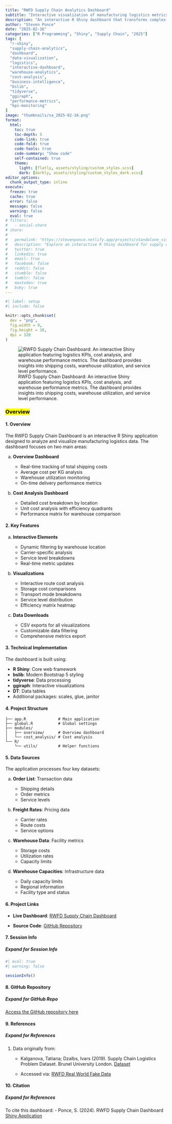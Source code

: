 ```yaml
---
title: "RWFD Supply Chain Analytics Dashboard"
subtitle: "Interactive visualization of manufacturing logistics metrics, focusing on cost analysis and warehouse utilization"
description: "An interactive R Shiny dashboard that transforms complex supply chain data into actionable insights. Features real-time KPIs, cost analysis, and warehouse performance metrics with dynamic filtering and visualizations."  
author: "Steven Ponce"
date: "2025-02-16"
categories: ["R Programming", "Shiny", "Supply Chain", "2025"]
tags: [
  "r-shiny",
  "supply-chain-analytics",
  "dashboard",
  "data-visualization",
  "logistics",
  "interactive-dashboard",
  "warehouse-analytics",
  "cost-analysis",
  "business-intelligence",
  "bslib",
  "tidyverse",
  "ggiraph",
  "performance-metrics",
  "kpi-monitoring"
]
image: "thumbnails/sa_2025-02-16.png"
format:
  html:
    toc: true
    toc-depth: 5
    code-link: true
    code-fold: true
    code-tools: true
    code-summary: "Show code"
    self-contained: true
    theme: 
      light: [flatly, assets/styling/custom_styles.scss]
      dark: [darkly, assets/styling/custom_styles_dark.scss]
editor_options:  
  chunk_output_type: inline
execute: 
  freeze: true                                                  
  cache: true                                                   
  error: false
  message: false
  warning: false
  eval: true
# filters:
#   - social-share
# share:
#   
#   permalink: "https://stevenponce.netlify.app/projects/standalone_visualizations/sa_2025-02-16.html"
#   description: "Explore an interactive R Shiny dashboard for supply chain analytics, featuring real-time KPIs, cost analysis, and warehouse performance visualization. Built with #rstats #shiny #dataviz"
#   twitter: true
#   linkedin: true
#   email: true
#   facebook: false
#   reddit: false
#   stumble: false
#   tumblr: false
#   mastodon: true
#   bsky: true
---
```


```r
#| label: setup
#| include: false

knitr::opts_chunk$set(
  dev = "png",
  fig.width = 9,
  fig.height = 10,
  dpi = 320
)
```

![RWFD Supply Chain Dashboard: An interactive Shiny application featuring logistics KPIs, cost analysis, and warehouse performance metrics. The dashboard provides insights into shipping costs, warehouse utilization, and service level performance.](sa_2025-02-16.png){#fig-1}

### <mark> __Overview__ </mark>  

#### 1. Overview

The RWFD Supply Chain Dashboard is an interactive R Shiny application designed to analyze and visualize manufacturing logistics data. The dashboard focuses on two main areas:

a. **Overview Dashboard**

   - Real-time tracking of total shipping costs
   - Average cost per KG analysis
   - Warehouse utilization monitoring
   - On-time delivery performance metrics

b. **Cost Analysis Dashboard**

   - Detailed cost breakdown by location
   - Unit cost analysis with efficiency quadrants
   - Performance matrix for warehouse comparison

#### 2. Key Features 

a. **Interactive Elements**

   - Dynamic filtering by warehouse location
   - Carrier-specific analysis
   - Service level breakdowns
   - Real-time metric updates

b. **Visualizations**

   - Interactive route cost analysis
   - Storage cost comparisons
   - Transport mode breakdowns
   - Service level distribution
   - Efficiency matrix heatmap

c. **Data Downloads**

   - CSV exports for all visualizations
   - Customizable data filtering
   - Comprehensive metrics export

#### 3. Technical Implementation

The dashboard is built using:

- **R Shiny**: Core web framework
- **bslib**: Modern Bootstrap 5 styling
- **tidyverse**: Data processing
- **ggiraph**: Interactive visualizations
- **DT**: Data tables
- Additional packages: scales, glue, janitor

#### 4. Project Structure

```
├── app.R              # Main application
├── global.R           # Global settings
├── modules/
│   ├── overview/      # Overview dashboard
│   └── cost_analysis/ # Cost analysis
└── R/
    └── utils/         # Helper functions
```

#### 5. Data Sources

The application processes four key datasets:

a. **Order List**: Transaction data

   - Shipping details
   - Order metrics
   - Service levels

b. **Freight Rates**: Pricing data

   - Carrier rates
   - Route costs
   - Service options

c. **Warehouse Data**: Facility metrics

   - Storage costs
   - Utilization rates
   - Capacity limits

c. **Warehouse Capacities**: Infrastructure data

   - Daily capacity limits
   - Regional information
   - Facility type and status

#### 6. Project Links

- **Live Dashboard**: [RWFD Supply Chain Dashboard](https://0l6jpd-steven-ponce.shinyapps.io/RWFD_supply_chain/)

- **Source Code**: [GitHub Repository](https://github.com/poncest/RWFD_supply_chain)


#### 7. Session Info

::: {.callout-tip collapse="true"}
##### Expand for Session Info

```r
#| eval: true
#| warning: false

sessionInfo()
```
:::

#### 8. GitHub Repository

::: {.callout-tip collapse="true"}
##### Expand for GitHub Repo
 
[Access the GitHub repository here](https://github.com/poncest/RWFD_supply_chain)
:::


#### 9. References

::: {.callout-tip collapse="true"}
##### Expand for References

1. Data originally from:
   - Kalganova, Tatiana; Dzalbs, Ivars (2019). Supply Chain Logistics Problem Dataset. Brunel University London. [Dataset](https://doi.org/10.17633/rd.brunel.7558679.v2)
   
   - Accessed via: [RWFD Real World Fake Data](https://sonsofhierarchies.com/real-world-fake-data/)

:::


#### 10. Citation

::: {.callout-tip collapse="true"}
##### Expand for References

To cite this dashboard:
   - Ponce, S. (2024). RWFD Supply Chain Dashboard [Shiny Application](https://github.com/poncest/RWFD_supply_chain)

:::
